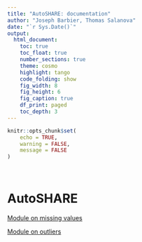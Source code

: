 ```yaml
---
title: "AutoSHARE: documentation"
author: "Joseph Barbier, Thomas Salanova"
date: "`r Sys.Date()`"
output:
  html_document:
    toc: true
    toc_float: true
    number_sections: true
    theme: cosmo
    highlight: tango
    code_folding: show
    fig_width: 8
    fig_height: 6
    fig_caption: true
    df_print: paged
    toc_depth: 3
---
```


```r
knitr::opts_chunk$set(
    echo = TRUE,
    warning = FALSE,
    message = FALSE
)
```

<br>

# AutoSHARE

[Module on missing values](documentation/missing_values.html)

[Module on outliers](documentation/outliers.html)
